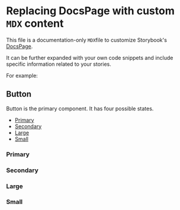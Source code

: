 
<!-- Custom-MDX-Documentation.mdx -->

# Replacing DocsPage with custom `MDX` content

This file is a documentation-only `MDX`file to customize Storybook's [DocsPage](https://storybook.js.org/docs/react/writing-docs/docs-page#replacing-docspage).

It can be further expanded with your own code snippets and include specific information related to your stories. 

For example:


## Button

Button is the primary component. It has four possible states.

- [Primary](#primary)
- [Secondary](#secondary)
- [Large](#large)
- [Small](#small)

### Primary

<Story id="example-button--primary" />

### Secondary

<Story id="example-button--secondary" />

### Large

<Story id="example-button--large" />

### Small

<Story id="example-button--small" />
